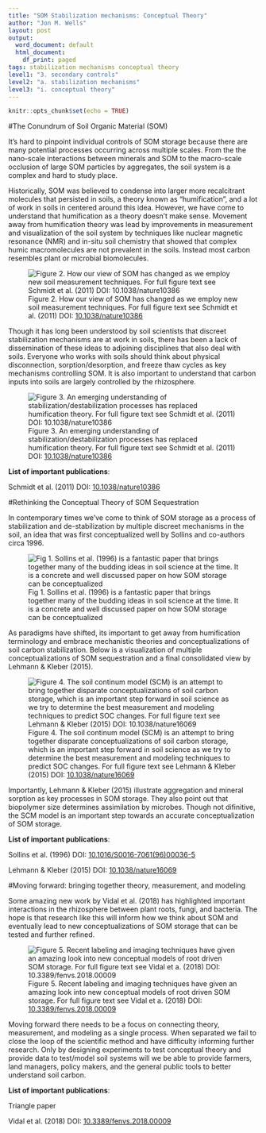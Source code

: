 ```yaml
---
title: "SOM Stabilization mechanisms: Conceptual Theory"
author: "Jon M. Wells"
layout: post
output:
  word_document: default
  html_document:
    df_print: paged
tags: stabilization mechanisms conceptual theory
level1: "3. secondary controls"
level2: "a. stabilization mechanisms"
level3: "i. conceptual theory"
---
```


```r
knitr::opts_chunk$set(echo = TRUE)
```

#The Conundrum of  Soil Organic Material (SOM)

It's hard to pinpoint individual controls of SOM storage because there are many potential processes occurring across multiple scales.  From the the nano-scale interactions between minerals and SOM to the macro-scale occlusion of large SOM particles by aggregates, the soil system is a complex and hard to study place. 

Historically, SOM was believed to condense into larger more recalcitrant molecules that persisted in soils, a theory known as "humification", and a lot of work in soils in centered around this idea.  However, we have come to understand that humification as a theory doesn't make sense.  Movement away from humification theory was lead by improvements in measurement and visualization of the soil system by techniques like nuclear magnetic resonance (NMR) and in-situ soil chemistry that showed that complex humic macromolecules are not prevalent in the soils.  Instead most carbon resembles plant or microbial biomolecules.   

\newline

![Figure 2. How our view of SOM has changed as we employ new soil measurement techniques. For full figure text see Schmidt et al. (2011) DOI: [10.1038/nature10386](https://www.nature.com/articles/nature10386)](https://media.springernature.com/m685/nature-assets/nature/journal/v478/n7367/images/nature10386-f2.2.jpg#right)

Though it has long been understood by soil scientists that discreet stabilization mechanisms are at work in soils, there has been a lack of dissemination of these ideas to adjoining disciplines that also deal with soils.  Everyone who works with soils should think about physical disconnection, sorption/desorption, and freeze thaw cycles as key mechanisms controlling SOM.  It is also important to understand that carbon inputs into soils are largely controlled by the rhizosphere. 

\newline

![Figure 3. An emerging understanding of stabilization/destabilization processes has replaced humification theory. For full figure text see Schmidt et al. (2011) DOI: [10.1038/nature10386](https://www.nature.com/articles/nature10386)](https://media.springernature.com/m685/nature-assets/nature/journal/v478/n7367/images/nature10386-f3.2.jpg)

\newline

**List of important publications**:

Schmidt et al. (2011) DOI: [10.1038/nature10386](https://www.nature.com/articles/nature10386)

#Rethinking the Conceptual Theory of SOM Sequestration

In contemporary times we've come to think of SOM storage as a process of stabilization and de-stabilization by multiple discreet mechanisms in the soil, an idea that was first conceptualized well by Sollins and co-authors circa 1996.  

![Fig 1. Sollins et al. (1996) is a fantastic paper that brings together many of the budding ideas in soil science at the time.  It is a concrete and well discussed paper on how SOM storage can be conceptualized](Sollins stab mech.png)

As paradigms have shifted, its important to get away from humification terminology and embrace mechanistic theories and conceptualizations of soil carbon stabilization.  Below is a visualization of multiple conceptualizations of SOM sequestration and a final consolidated view by Lehmann & Kleber (2015).

![Figure 4. The soil continum model (SCM) is an attempt to bring together disparate conceptualizations of soil carbon storage, which is an important step forward in soil science as we try to determine the best measurement and modeling techniques to predict SOC changes. For full figure text see Lehmann & Kleber (2015) DOI: [10.1038/nature16069](https://www.nature.com/articles/nature16069)](https://media.springernature.com/m685/nature-assets/nature/journal/v528/n7580/images/nature16069-f2.jpg)

Importantly, Lehmann & Kleber (2015) illustrate aggregation and mineral sorption as key processes in SOM storage.  They also point out that biopolymer size determines assimilation by microbes.  Though not difinitive, the SCM model is an important step towards an accurate conceptualization of SOM storage.

\newline

**List of important publications**:

Sollins et al. (1996) DOI: [10.1016/S0016-7061(96)00036-5](https://doi.org/10.1016/S0016-7061(96)00036-5)

Lehmann & Kleber (2015) DOI: [10.1038/nature16069](https://www.nature.com/articles/nature16069)

#Moving forward: bringing together theory, measurement, and modeling

Some amazing new work by Vidal et al. (2018) has highlighted important interactions in the rhizosphere between plant roots, fungi, and bacteria.  The hope is that research like this will inform how we think about SOM and eventually lead to new conceptualizations of SOM storage that can be tested and further refined.  
\newline

![Figure 5.  Recent labeling and imaging techniques have given an amazing look into new conceptual models of root driven SOM storage.  For full figure text see Vidal et a. (2018) DOI: [10.3389/fenvs.2018.00009](https://www.frontiersin.org/articles/10.3389/fenvs.2018.00009/full)](https://www.frontiersin.org/files/Articles/331687/fenvs-06-00009-HTML/image_m/fenvs-06-00009-g009.jpg)

Moving forward there needs to be a focus on connecting theory, measurement, and modeling as a single process.   When separated we fail to close the loop of the scientific method and have difficulty informing further research.  Only by designing experiments to test conceptual theory and provide data to test/model soil systems will we be able to provide farmers, land managers, policy makers, and the general public tools to better understand soil carbon. 

\newline

**List of important publications**:

Triangle paper

Vidal et al. (2018) DOI: [10.3389/fenvs.2018.00009](https://www.frontiersin.org/articles/10.3389/fenvs.2018.00009/full)
